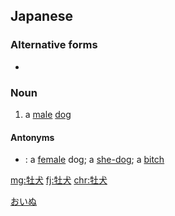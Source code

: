 ==Japanese==
{{ja-kanjitab}}

===Alternative forms===
* {{ja-r|雄犬|おいぬ}}

===Noun===
{{ja-noun|おいぬ}}

# a [[male]] [[dog]]

====Antonyms====
* {{ja-r|雌犬|めすいぬ}}: a [[female]] dog; a [[she-dog]]; a [[bitch]]

[[Category:ja:Male animals|おいぬ]]

[[mg:牡犬]]
[[fj:牡犬]]
[[chr:牡犬]]